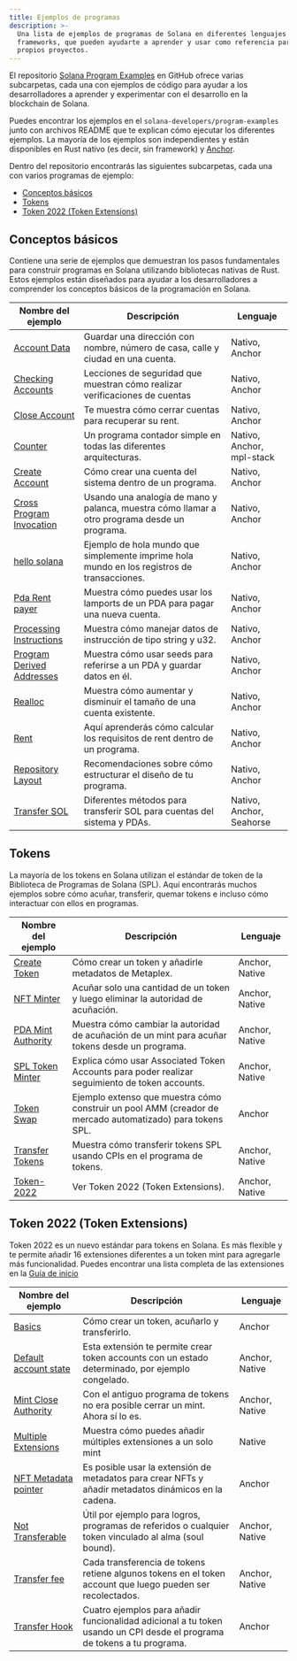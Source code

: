 ```yaml
---
title: Ejemplos de programas
description: >-
  Una lista de ejemplos de programas de Solana en diferentes lenguajes y
  frameworks, que pueden ayudarte a aprender y usar como referencia para tus
  propios proyectos.
---
```


El repositorio
[Solana Program Examples](https://github.com/solana-developers/program-examples)
en GitHub ofrece varias subcarpetas, cada una con ejemplos de código para ayudar
a los desarrolladores a aprender y experimentar con el desarrollo en la
blockchain de Solana.

Puedes encontrar los ejemplos en el `solana-developers/program-examples` junto
con archivos README que te explican cómo ejecutar los diferentes ejemplos. La
mayoría de los ejemplos son independientes y están disponibles en Rust nativo
(es decir, sin framework) y
[Anchor](https://www.anchor-lang.com/docs/installation).

Dentro del repositorio encontrarás las siguientes subcarpetas, cada una con
varios programas de ejemplo:

- [Conceptos básicos](#basics)
- [Tokens](#tokens)
- [Token 2022 (Token Extensions)](#token-2022-token-extensions)

## Conceptos básicos

Contiene una serie de ejemplos que demuestran los pasos fundamentales para
construir programas en Solana utilizando bibliotecas nativas de Rust. Estos
ejemplos están diseñados para ayudar a los desarrolladores a comprender los
conceptos básicos de la programación en Solana.

| Nombre del ejemplo                                                                                                            | Descripción                                                                                   | Lenguaje                  |
| ----------------------------------------------------------------------------------------------------------------------------- | --------------------------------------------------------------------------------------------- | ------------------------- |
| [Account Data](https://github.com/solana-developers/program-examples/tree/main/basics/account-data)                           | Guardar una dirección con nombre, número de casa, calle y ciudad en una cuenta.               | Nativo, Anchor            |
| [Checking Accounts](https://github.com/solana-developers/program-examples/tree/main/basics/checking-accounts)                 | Lecciones de seguridad que muestran cómo realizar verificaciones de cuentas                   | Nativo, Anchor            |
| [Close Account](https://github.com/solana-developers/program-examples/tree/main/basics/close-account)                         | Te muestra cómo cerrar cuentas para recuperar su rent.                                        | Nativo, Anchor            |
| [Counter](https://github.com/solana-developers/program-examples/tree/main/basics/counter)                                     | Un programa contador simple en todas las diferentes arquitecturas.                            | Nativo, Anchor, mpl-stack |
| [Create Account](https://github.com/solana-developers/program-examples/tree/main/basics/create-account)                       | Cómo crear una cuenta del sistema dentro de un programa.                                      | Nativo, Anchor            |
| [Cross Program Invocation](https://github.com/solana-developers/program-examples/tree/main/basics/cross-program-invocation)   | Usando una analogía de mano y palanca, muestra cómo llamar a otro programa desde un programa. | Nativo, Anchor            |
| [hello solana](https://github.com/solana-developers/program-examples/tree/main/basics/hello-solana)                           | Ejemplo de hola mundo que simplemente imprime hola mundo en los registros de transacciones.   | Nativo, Anchor            |
| [Pda Rent payer](https://github.com/solana-developers/program-examples/tree/main/basics/pda-rent-payer)                       | Muestra cómo puedes usar los lamports de un PDA para pagar una nueva cuenta.                  | Nativo, Anchor            |
| [Processing Instructions](https://github.com/solana-developers/program-examples/tree/main/basics/processing-instructions)     | Muestra cómo manejar datos de instrucción de tipo string y u32.                               | Nativo, Anchor            |
| [Program Derived Addresses](https://github.com/solana-developers/program-examples/tree/main/basics/program-derived-addresses) | Muestra cómo usar seeds para referirse a un PDA y guardar datos en él.                        | Nativo, Anchor            |
| [Realloc](https://github.com/solana-developers/program-examples/tree/main/basics/realloc)                                     | Muestra cómo aumentar y disminuir el tamaño de una cuenta existente.                          | Nativo, Anchor            |
| [Rent](https://github.com/solana-developers/program-examples/tree/main/basics/rent)                                           | Aquí aprenderás cómo calcular los requisitos de rent dentro de un programa.                   | Nativo, Anchor            |
| [Repository Layout](https://github.com/solana-developers/program-examples/tree/main/basics/repository-layout)                 | Recomendaciones sobre cómo estructurar el diseño de tu programa.                              | Nativo, Anchor            |
| [Transfer SOL](https://github.com/solana-developers/program-examples/tree/main/basics/transfer-sol)                           | Diferentes métodos para transferir SOL para cuentas del sistema y PDAs.                       | Nativo, Anchor, Seahorse  |

## Tokens

La mayoría de los tokens en Solana utilizan el estándar de token de la
Biblioteca de Programas de Solana (SPL). Aquí encontrarás muchos ejemplos sobre
cómo acuñar, transferir, quemar tokens e incluso cómo interactuar con ellos en
programas.

| Nombre del ejemplo                                                                                              | Descripción                                                                                               | Lenguaje       |
| --------------------------------------------------------------------------------------------------------------- | --------------------------------------------------------------------------------------------------------- | -------------- |
| [Create Token](https://github.com/solana-developers/program-examples/tree/main/tokens/create-token)             | Cómo crear un token y añadirle metadatos de Metaplex.                                                     | Anchor, Native |
| [NFT Minter](https://github.com/solana-developers/program-examples/tree/main/tokens/nft-minter)                 | Acuñar solo una cantidad de un token y luego eliminar la autoridad de acuñación.                          | Anchor, Native |
| [PDA Mint Authority](https://github.com/solana-developers/program-examples/tree/main/tokens/pda-mint-authority) | Muestra cómo cambiar la autoridad de acuñación de un mint para acuñar tokens desde un programa.           | Anchor, Native |
| [SPL Token Minter](https://github.com/solana-developers/program-examples/tree/main/tokens/spl-token-minter)     | Explica cómo usar Associated Token Accounts para poder realizar seguimiento de token accounts.            | Anchor, Native |
| [Token Swap](https://github.com/solana-developers/program-examples/tree/main/tokens/token-swap)                 | Ejemplo extenso que muestra cómo construir un pool AMM (creador de mercado automatizado) para tokens SPL. | Anchor         |
| [Transfer Tokens](https://github.com/solana-developers/program-examples/tree/main/tokens/transfer-tokens)       | Muestra cómo transferir tokens SPL usando CPIs en el programa de tokens.                                  | Anchor, Native |
| [Token-2022](https://github.com/solana-developers/program-examples/tree/main/tokens/token-2022)                 | Ver Token 2022 (Token Extensions).                                                                        | Anchor, Native |

## Token 2022 (Token Extensions)

Token 2022 es un nuevo estándar para tokens en Solana. Es más flexible y te
permite añadir 16 extensiones diferentes a un token mint para agregarle más
funcionalidad. Puedes encontrar una lista completa de las extensiones en la
[Guía de inicio](/developers/guides/token-extensions/getting-started)

| Nombre del ejemplo                                                                                                               | Descripción                                                                                                             | Lenguaje       |
| -------------------------------------------------------------------------------------------------------------------------------- | ----------------------------------------------------------------------------------------------------------------------- | -------------- |
| [Basics](https://github.com/solana-developers/program-examples/tree/main/tokens/token-2022/basics/anchor)                        | Cómo crear un token, acuñarlo y transferirlo.                                                                           | Anchor         |
| [Default account state](https://github.com/solana-developers/program-examples/tree/main/tokens/token-2022/default-account-state) | Esta extensión te permite crear token accounts con un estado determinado, por ejemplo congelado.                        | Anchor, Native |
| [Mint Close Authority](https://github.com/solana-developers/program-examples/tree/main/tokens/token-2022/mint-close-authority)   | Con el antiguo programa de tokens no era posible cerrar un mint. Ahora sí lo es.                                        | Anchor, Native |
| [Multiple Extensions](https://github.com/solana-developers/program-examples/tree/main/tokens/token-2022/multiple-extensions)     | Muestra cómo puedes añadir múltiples extensiones a un solo mint                                                         | Native         |
| [NFT Metadata pointer](https://github.com/solana-developers/program-examples/tree/main/tokens/token-2022/nft-meta-data-pointer)  | Es posible usar la extensión de metadatos para crear NFTs y añadir metadatos dinámicos en la cadena.                    | Anchor         |
| [Not Transferable](https://github.com/solana-developers/program-examples/tree/main/tokens/token-2022/non-transferable)           | Útil por ejemplo para logros, programas de referidos o cualquier token vinculado al alma (soul bound).                  | Anchor, Native |
| [Transfer fee](https://github.com/solana-developers/program-examples/tree/main/tokens/token-2022/transfer-fee)                   | Cada transferencia de tokens retiene algunos tokens en el token account que luego pueden ser recolectados.              | Anchor, Native |
| [Transfer Hook](https://github.com/solana-developers/program-examples/tree/main/tokens/token-2022/transfer-hook)                 | Cuatro ejemplos para añadir funcionalidad adicional a tu token usando un CPI desde el programa de tokens a tu programa. | Anchor         |
